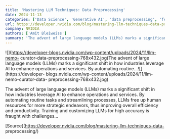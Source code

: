 ```yaml
---
title: 'Mastering LLM Techniques: Data Preprocessing'
date: 2024-11-13
categories: ['Data Science', 'Generative AI', 'data preprocessing', 'featured', 'LLM Techniques']
url: https://developer.nvidia.com/blog/mastering-llm-techniques-data-preprocessing/
company: NVIDIA
authors: ['Amit Bleiweiss']
summary: 'The advent of large language models (LLMs) marks a significant shift in how industries leverage AI to enhance operations and services. By automating routine...'
---
```



![](https://developer-blogs.nvidia.com/wp-content/uploads/2024/11/llm-nemo-
curator-data-preprocessing-768x432.jpg)The advent of large language models
(LLMs) marks a significant shift in how industries leverage AI to enhance
operations and services. By automating routine...![](https://developer-
blogs.nvidia.com/wp-content/uploads/2024/11/llm-nemo-curator-data-
preprocessing-768x432.jpg)

The advent of large language models (LLMs) marks a significant shift in how
industries leverage AI to enhance operations and services. By automating
routine tasks and streamlining processes, LLMs free up human resources for
more strategic endeavors, thus improving overall efficiency and productivity.
Training and customizing LLMs for high accuracy is fraught with challenges…

[Source](https://developer.nvidia.com/blog/mastering-llm-techniques-data-
preprocessing/)

